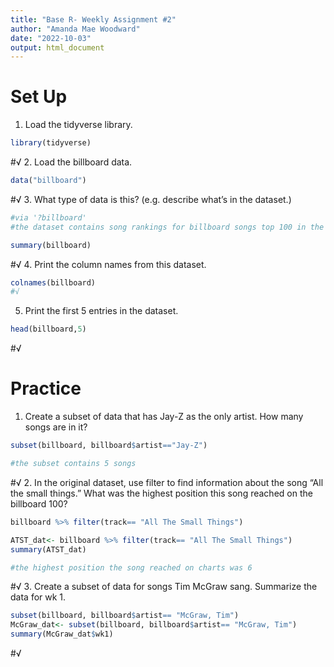 ```yaml
---
title: "Base R- Weekly Assignment #2"
author: "Amanda Mae Woodward"
date: "2022-10-03"
output: html_document
---
```

# Set Up
1. Load the tidyverse library. 
```r
library(tidyverse)
```
#√
2. Load the billboard data. 
```r
data("billboard")
```
#√
3. What type of data is this? (e.g. describe what's in the dataset.)
```r
#via '?billboard'
#the dataset contains song rankings for billboard songs top 100 in the year 2000

summary(billboard)
```
#√
4. Print the column names from this dataset. 
```r
colnames(billboard)
#√
```

5. Print the first 5 entries in the dataset. 
```r
head(billboard,5)

```
#√

# Practice
1. Create a subset of data that has Jay-Z as the only artist. How many songs are in it?
```r
subset(billboard, billboard$artist=="Jay-Z")

#the subset contains 5 songs

```
#√
2. In the original dataset, use filter to find information about the song "All the small things." What was the highest position this song reached on the billboard 100? 
```r
billboard %>% filter(track== "All The Small Things")

ATST_dat<- billboard %>% filter(track== "All The Small Things")
summary(ATST_dat)

#the highest position the song reached on charts was 6

```
#√
3. Create a subset of data for songs Tim McGraw sang. Summarize the data for wk 1.
```r

subset(billboard, billboard$artist== "McGraw, Tim")
McGraw_dat<- subset(billboard, billboard$artist== "McGraw, Tim")
summary(McGraw_dat$wk1)
```
#√
